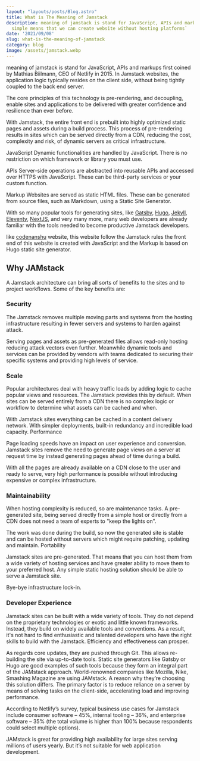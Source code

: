 ```yaml
---
layout: "layouts/posts/Blog.astro"
title: What is The Meaning of Jamstack
description: meaning of jamstack is stand for JavaScript, APIs and markups.
  simple means that we can create website without hosting platforms`
date: '2021/09/08'
slug: what-is-the-meaning-of-jamstack
category: blog
image: /assets/jamstack.webp
---
```



meaning of jamstack is stand for JavaScript, APIs and markups first coined by Mathias Biilmann, CEO of Netlify in 2015. In Jamstack websites, the application logic typically resides on the client side, without being tightly coupled to the back end server.

The core principles of this technology is pre-rendering, and decoupling, enable sites and applications to be delivered with greater confidence and resilience than ever before.

With Jamstack, the entire front end is prebuilt into highly optimized static pages and assets during a build process. This process of pre-rendering results in sites which can be served directly from a CDN, reducing the cost, complexity and risk, of dynamic servers as critical infrastructure.

JavaScript Dynamic functionalities are handled by JavaScript. There is no restriction on which framework or library you must use.

APIs Server-side operations are abstracted into reusable APIs and accessed over HTTPS with JavaScript. These can be third-party services or your custom function.

Markup Websites are served as static HTML files. These can be generated from source files, such as Markdown, using a Static Site Generator.

With so many popular tools for generating sites, like [Gatsby](https://www.gatsbyjs.com/), [Hugo](https://gohugo.io/), [Jekyll](https://jekyllrb.com/), [Eleventy](https://www.11ty.dev/), [NextJS](https://nextjs.org/), and very many more, many web developers are already familiar with the tools needed to become productive Jamstack developers.

like [codenanshu](https://codenanshu.netlify.app) website, this website follow the Jamstack rules the front end of this website is created with JavaScript and the Markup is based on Hugo static site generator.

## Why JAMstack

A Jamstack architecture can bring all sorts of benefits to the sites and to project workflows. Some of the key benefits are:

### Security

The Jamstack removes multiple moving parts and systems from the hosting infrastructure resulting in fewer servers and systems to harden against attack.

Serving pages and assets as pre-generated files allows read-only hosting reducing attack vectors even further. Meanwhile dynamic tools and services can be provided by vendors with teams dedicated to securing their specific systems and providing high levels of service.

### Scale

Popular architectures deal with heavy traffic loads by adding logic to cache popular views and resources. The Jamstack provides this by default. When sites can be served entirely from a CDN there is no complex logic or workflow to determine what assets can be cached and when.

With Jamstack sites everything can be cached in a content delivery network. With simpler deployments, built-in redundancy and incredible load capacity.
Performance

Page loading speeds have an impact on user experience and conversion. Jamstack sites remove the need to generate page views on a server at request time by instead generating pages ahead of time during a build.

With all the pages are already available on a CDN close to the user and ready to serve, very high performance is possible without introducing expensive or complex infrastructure.


### Maintainability

When hosting complexity is reduced, so are maintenance tasks. A pre-generated site, being served directly from a simple host or directly from a CDN does not need a team of experts to "keep the lights on".

The work was done during the build, so now the generated site is stable and can be hosted without servers which might require patching, updating and maintain.
Portability

Jamstack sites are pre-generated. That means that you can host them from a wide variety of hosting services and have greater ability to move them to your preferred host. Any simple static hosting solution should be able to serve a Jamstack site.

Bye-bye infrastructure lock-in.

### Developer Experience

Jamstack sites can be built with a wide variety of tools. They do not depend on the proprietary technologies or exotic and little known frameworks. Instead, they build on widely available tools and conventions. As a result, it's not hard to find enthusiastic and talented developers who have the right skills to build with the Jamstack. Efficiency and effectiveness can prosper.

As regards core updates, they are pushed through Git. This allows re-building the site via up-to-date tools. Static site generators like Gatsby or Hugo are good examples of such tools because they form an integral part of the JAMstack approach. World-renowned companies like Mozilla, Nike, Smashing Magazine are using JAMstack. A reason why they’re choosing this solution differs. The primary factor is to reduce reliance on a server by means of solving tasks on the client-side, accelerating load and improving performance.

According to Netlify’s survey, typical business use cases for Jamstack include consumer software – 45%, internal tooling – 36%, and enterprise software – 35% (the total volume is higher than 100% because respondents could select multiple options).

JAMstack is great for providing high availability for large sites serving millions of users yearly. But it’s not suitable for web application development.
